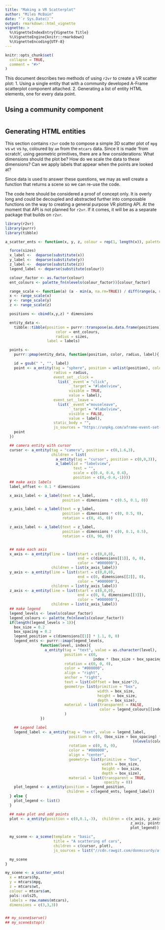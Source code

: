 ```yaml
---
title: "Making a VR Scatterplot"
author: "Miles McBain"
date: "`r Sys.Date()`"
output: rmarkdown::html_vignette
vignette: >
  %\VignetteIndexEntry{Vignette Title}
  %\VignetteEngine{knitr::rmarkdown}
  %\VignetteEncoding{UTF-8}
---
```


```r
knitr::opts_chunk$set(
  collapse = TRUE,
  comment = "#>"
)
```

This document describes two methods of using `r2vr` to create a VR scatter plot:
1. Using a single entity that with a community developed A-Frame scatterplot component attached.
2. Generating a list of entity HTML elements, one for every data point.

## Using a community component

```

```

## Generating HTML entities
This section contains `r2vr` code to compose a simple 3D scatter plot of `mpg`
vs `wt` vs `hp`, coloured by `am` from the `mtcars` data. Since it is made 'from
scratch', using geometric primitives, there are a few considerations: What
dimensions should the plot be? How do we scale the data to these dimensions? Can
we apply labels that appear when the points are looked at?

Since data is used to answer these questions, we may as well
create a function that returns a scene so we can re-use the code.

The code here should be considered a proof of concept only. It is overly long
and could be decoupled and abstracted further into composable functions on the way to creating
a general purpose VR plotting API. At the moment that API is not planned for
`r2vr`. If it comes, it will be as a separate package that builds on `r2vr`.

```r


library(r2vr)
library(purrr)
library(tibble)

a_scatter_ents <- function(x, y, z, colour = rep(1, length(x)), palette_fn = rainbow, sizes = rep(0.1, length(x)), labels, dimensions = c(2,2,2), ...){

  force(sizes)
  x_label <-  deparse(substitute(x))
  y_label <-  deparse(substitute(y))
  z_label <-  deparse(substitute(z))
  legend_label <- deparse(substitute(colour))

  colour_factor <- as.factor(colour)
  ent_colours <- palette_fn(nlevels(colour_factor))[colour_factor]

  range_scale <- function(a) (a - min(a, na.rm=TRUE)) / diff(range(a, na.rm=TRUE))
  x <- range_scale(x)
  y <- range_scale(y)
  z <- range_scale(z)

  positions <- cbind(x,y,z) * dimensions

  entity_data <-
    tibble::tibble(position = purrr::transpose(as.data.frame(positions)),
                       color = ent_colours,
                       radius = sizes,
                   label = labels)

  points <-
    purrr::pmap(entity_data, function(position, color, radius, label){

    id = gsub(" ", "", label)
    point <- a_entity(tag = "sphere", position = unlist(position), color = color,
                      radius = radius,
                      event_set__click =
                        list(`_event`= "click",
                             `_target`= "#labelview",
                             visible = TRUE,
                             value = label),
                      event_set__leave =
                        list(`_event`="mouseleave",
                             `_target`= "#labelview",
                             visible = FALSE,
                             value = label),
                      static_body = "",
                      js_sources = "https://unpkg.com/aframe-event-set-component@^4.0.0/dist/aframe-event-set-component.min.js")
    point
  })

  ## camera entity with cursor
  cursor <- a_entity(tag = "camera", position = c(0,1.6,3),
                     children = list(
                       a_entity(tag = "cursor", position = c(0,0,3)),
                       a_label(id = "labelview",
                               text = "",
                               scale = c(0.4, 0.4, 0.4),
                               position = c(0,-0.4,-1))))
  ## make axis labels
  label_offset <- 0.1 * dimensions

  x_axis_label <- a_label(text = x_label,
                          position = dimensions * c(0.5, 0.1, 0))

  y_axis_label <- a_label(text = y_label,
                          position = dimensions * c(0, 0.5, 0),
                          rotation = c(0, 45, 0))

  z_axis_label <- a_label(text = z_label,
                          position = dimensions * c(0, 0.1, 0.5),
                          rotation = c(0, 90, 0))


  ## make each axis
  x_axis <- a_entity(line = list(start = c(0,0,0),
                                 end = c(dimensions[[1]], 0, 0),
                                 color = "#000000"),
                     children = list(x_axis_label))
  y_axis <- a_entity(line = list(start = c(0,0,0),
                                 end = c(0, dimensions[[2]], 0),
                                 color = "#000000"),
                     children = list(y_axis_label))
  z_axis <- a_entity(line = list(start = c(0,0,0),
                                 end = c(0, 0, dimensions[[3]]),
                                 color = "#000000"),
                     children = list(z_axis_label))
  ## make legend
  legend_levels <- levels(colour_factor)
  legend_colours <- palette_fn(nlevels(colour_factor))
  if(length(legend_levels > 1)){
    box_size = 0.2
    box_spacing = 0.2
    legend_position = c(dimensions[[1]] * 1.1, 0, 0)
    legend_ents <- purrr::imap(legend_levels,
                function(level, index){
                  a_entity(tag = "text", value = as.character(level),
                           position = c(0,
                                        index * (box_size + box_spacing), 0),
                           rotation = c(0, 0, 0),
                           color = "#000000",
                           align = "right",
                           anchor = "right",
                           text = list(xOffset = box_size*2),
                           geometry= list(primitive = "box",
                                          width = box_size,
                                          height = box_size,
                                          depth = box_size),
                           material = list(transparent = FALSE,
                                           color = legend_colours[[index]] )
                           )
                })

    ## Legend label
    legend_label <- a_entity(tag = "text", value = legend_label,
                             position = c(0, (box_size + box_spacing) *
                                                          (nlevels(colour_factor) + 1), 0),
                             rotation = c(0, 0, 0),
                             color = "#000000",
                             align = "center",
                             geometry= list(primitive = "box",
                                            width = box_size,
                                            height = box_size,
                                            depth = box_size),
                             material = list(transparent = TRUE,
                                             opacity = 0))
    plot_legend <- a_entity(position = legend_position,
                            children = c(legend_ents, legend_label))
  } else {
    plot_legend <- list()
  }

  ## make plot and add points
  plot <- a_entity(position = c(0,0.1,-3),  children = c(x_axis, y_axis,
                                                         z_axis, points,
                                                         plot_legend))

  my_scene <- a_scene(template = "basic",
                      title = "A scattering of cars",
                      children = c(cursor, plot),
                      js_sources = list("//cdn.rawgit.com/donmccurdy/aframe-physics-system/v3.1.2/dist/aframe-physics-system.min.js"))

  my_scene
}

my_scene <- a_scatter_ents(
  x = mtcars$hp,
  y = mtcars$mpg,
  z = mtcars$wt,
  colour = mtcars$am,
  pals::cols25,
  labels = row.names(mtcars),
  dimensions = c(3,3,3))


## my_scene$serve()
## my_scene$stop()
```


